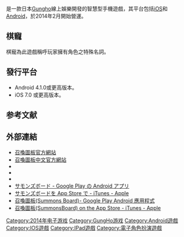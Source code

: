{{NoteTA
| G1=Games
}}
{{Infobox VG
| title       = 召喚圖板
| image       = Summons Boards logo.jpg
| caption     = 官方標誌
| japanese    = サモンズボード
| english     = Summons Boards
| genre       = [[電子角色扮演遊戲|角色扮演遊戲]]<br />[[益智遊戲|益智遊戲]]
| platforms   = [[iOS|iOS]]<br />[[Android|Android]]
| developer   = [[GungHo|GungHo]]
| publisher   = [[GungHo|GungHo]]
| series      = 
| engine      = 
| modes       = 
| released    = '''Android'''{{vgr|JP|2014-02-10<ref>{{Cite web|url=http://app.famitsu.com/20140210_315135/|title=【新作】ガンホーの新作『サモンズボード』Android版配信スタート！ PVも公開|accessdate=2014-03-13|archive-date=2020-05-16|archive-url=https://web.archive.org/web/20200516103353/https://app.famitsu.com/20140210_315135/|dead-url=no}}</ref>}}'''iOS'''{{vgr|JP|2014-02-17<ref>{{Cite web|url=http://app.famitsu.com/20140216_317557/|title=『サモンズボード』のiPhone版が2月17日に配信決定！ PVも公開|accessdate=2014-03-13|archive-date=2019-12-10|archive-url=https://web.archive.org/web/20191210034101/https://app.famitsu.com/20140216_317557/|dead-url=no}}</ref>}}
| shutdown    = 
| onlinegame  = 
}}
{{Vgname|召喚圖板|ja=サモンズボード|en=Summons Boards|italic=no}}是一款日本[[Gungho|Gungho]]線上娛樂開發的智慧型手機遊戲，其平台包括[[iOS|iOS]]和[[Android|Android]]，於2014年2月開始營運。

== 棋寵 ==
棋寵為此遊戲稱呼玩家擁有角色之特殊名詞。
{{see also2|{{link-ja|召喚圖板棋寵列表|サモンズボードのモンスター一覧}}}}

== 發行平台 ==
* Android 4.1.0或更高版本。
* iOS 7.0 或更高版本。

== 参考文献 ==
{{Reflist}}

== 外部連結 ==
* [http://sb.gungho.jp/ 召喚圖板官方網站] {{Wayback|url=http://sb.gungho.jp/ |date=20210219110217 }}{{ja icon}}
* [http://www.gungho-gamania.com/SB/Bulletins/Bulletin.aspx 召喚圖板中文官方網站] {{Wayback|url=http://www.gungho-gamania.com/SB/Bulletins/Bulletin.aspx |date=20200812172515 }}{{Zh-tw}}{{Zh-hant}}
*{{Twitter|summons_board|召喚圖板官方}}{{ja icon}}
*{{YouTube|channel=UCW58bcUKfHwQaxolYzPKYGA|サモンズチャンネル}}{{ja icon}}
*{{facebook|SummonsBoard.TW|召喚圖板中文官方}}{{Zh-tw}}{{Zh-hant}}
*[https://play.google.com/store/apps/details?id=jp.gungho.bm&hl=ja サモンズボード - Google Play の Android アプリ] {{Wayback|url=https://play.google.com/store/apps/details?id=jp.gungho.bm&hl=ja |date=20201201091045 }}{{ja icon}}
*[https://itunes.apple.com/jp/app/samonzubodo/id778344884?mt=8 サモンズボードを App Store で - iTunes - Apple] {{Wayback|url=https://itunes.apple.com/jp/app/samonzubodo/id778344884?mt=8 |date=20190408232949 }}{{ja icon}}
*[https://play.google.com/store/apps/details?id=com.ghg.sb 召喚圖板(Summons Board)- Google Play Android 應用程式] {{Wayback|url=https://play.google.com/store/apps/details?id=com.ghg.sb |date=20170316030349 }}{{Zh-tw}}{{Zh-hant}}
*[https://itunes.apple.com/tw/app/zhao-huan-tu-ban-summonsboard/id1061504409 召喚圖板(SummonsBoard) on the App Store - iTunes - Apple] {{Wayback|url=https://itunes.apple.com/tw/app/zhao-huan-tu-ban-summonsboard/id1061504409 |date=20170222220136 }}{{Zh-tw}}{{Zh-hant}}

{{rpg-videogame-stub}}

{{DEFAULTSORT:Summons Boards}}
[[Category:2014年电子游戏|Category:2014年电子游戏]]
[[Category:GungHo游戏|Category:GungHo游戏]]
[[Category:Android遊戲|Category:Android遊戲]]
[[Category:IOS遊戲|Category:IOS遊戲]]
[[Category:IPad遊戲|Category:IPad遊戲]]
[[Category:電子角色扮演遊戲|Category:電子角色扮演遊戲]]